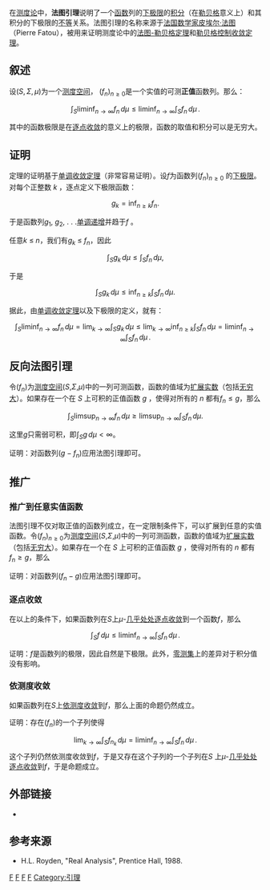 在[[测度论|测度论]]中，'''法图引理'''说明了一个[[函数|函数]]列的[[下极限|下极限]]的[[勒贝格积分|积分]]（在[[勒贝格|勒贝格]]意义上）和其积分的下极限的[[不等|不等]]关系。法图引理的名称来源于[[法国|法国]][[数学家|数学家]][[皮埃尔·法图|皮埃尔·法图]]（Pierre Fatou），被用来证明测度论中的[[法图-勒贝格定理|法图-勒贝格定理]]和[[勒贝格控制收敛定理|勒贝格控制收敛定理]]。

==叙述==

设<math>\scriptstyle (S,\Sigma,\mu)</math>为一个[[测度空间|测度空间]]， <math>\scriptstyle (f_n)_{n \ge 0}</math>是一个实值的可测'''正值'''函数列。那么：
:<math>
\int_S \liminf_{n\to\infty} f_n\,d\mu
 \le \liminf_{n\to\infty} \int_S f_n\,d\mu\,.
</math>

其中的函数极限是在[[逐点收敛|逐点收敛]]的意义上的极限，函数的取值和积分可以是无穷大。

==证明==

定理的证明基于[[单调收敛定理|单调收敛定理]]（非常容易证明）。设<math>\scriptstyle f</math>为函数列<math>\scriptstyle (f_n)_{n \ge 0}</math> 的[[下极限|下极限]]。对每个正整数 ''k'' ，逐点定义下极限函数：
:<math>g_k=\inf_{n\ge k}f_n.</math>

于是函数列''g''<sub>1</sub>,  ''g''<sub>2</sub>, . . .[[单调递增|单调递增]]并趋于<math>\scriptstyle f</math> 。 

任意''k'' ≤ ''n''，我们有''g''<sub>''k''</sub> ≤ ''f''<sub>''n''</sub>，因此 
:<math>\int_S g_k\,d\mu\le \int_S f_n\,d\mu,</math>

于是
:<math>
\int_S g_k\,d\mu
\le\inf_{n\ge k}\int_S f_n\,d\mu.
</math>

据此，由[[单调收敛定理|单调收敛定理]]以及下极限的定义，就有：
:<math>
\int_S \liminf_{n\to\infty} f_n\,d\mu
=\lim_{k\to\infty}\int_S g_k\,d\mu
\le\lim_{k\to\infty} \inf_{n\ge k}\int_S f_n\,d\mu
=\liminf_{n\to\infty} \int_S f_n\,d\mu\,.
</math>

==反向法图引理==
令<math>\scriptstyle (f_n)</math>为[[测度空间|测度空间]](''S'',''Σ'',''μ'')中的一列可测函数，函数的值域为[[扩展的实数轴|扩展实数]]（包括[[无穷大|无穷大]]）。如果存在一个在 ''S'' 上可积的正值函数 ''g'' ，使得对所有的 ''n'' 都有<math>\scriptstyle f_n \le g</math>，那么
:<math>
\int_S\limsup_{n\to\infty}f_n\,d\mu
\ge\limsup_{n\to\infty}\int_Sf_n\,d\mu.
</math>

这里<math>\scriptstyle g</math>只需弱可积，即<math>\textstyle\int_S g\,d\mu<\infty</math>。

证明：对函数列<math>\scriptstyle (g - f_n)</math>应用法图引理即可。

==推广==
===推广到任意实值函数===

法图引理不仅对取正值的函数列成立，在一定限制条件下，可以扩展到任意的实值函数。令<math>\scriptstyle (f_n)_{n \ge 0}</math>为[[测度空间|测度空间]](''S'',''Σ'',''μ'')中的一列可测函数，函数的值域为[[扩展的实数轴|扩展实数]]（包括[[无穷大|无穷大]]）。如果存在一个在 ''S'' 上可积的正值函数 ''g'' ，使得对所有的 ''n'' 都有<math>\scriptstyle f_n \ge  g</math>，那么

证明：对函数列<math>\scriptstyle ( f_n - g )</math>应用法图引理即可。

===逐点收敛===

在以上的条件下，如果函数列在''S''上''μ''-[[几乎处处|几乎处处]][[逐点收敛|逐点收敛]]到一个函数<math>\scriptstyle f</math>，那么
:<math>\int_S f\,d\mu \le \liminf_{n\to\infty} \int_S f_n\,d\mu\,.</math> 

证明：<math>\scriptstyle f</math>是函数列的极限，因此自然是下极限。此外，[[零测集|零测集]]上的差异对于积分值没有影响。

===依测度收敛===

如果函数列在''S''上[[依测度收敛|依测度收敛]]到<math>\scriptstyle f</math>，那么上面的命题仍然成立。

证明：存在<math>\scriptstyle (f_n)</math>的一个子列使得
:<math>\lim_{k\to\infty} \int_S f_{n_k}\,d\mu=\liminf_{n\to\infty} \int_S f_n\,d\mu\,.</math>
这个子列仍然依测度收敛到<math>\scriptstyle f</math>，于是又存在这个子列的一个子列在''S'' 上''μ''-[[几乎处处|几乎处处]][[逐点收敛|逐点收敛]]到<math>\scriptstyle f</math>，于是命题成立。

==外部链接==
*{{planetmath reference|id=3678|title=法图引理}}

==参考来源==

* H.L. Royden, "Real Analysis", Prentice Hall, 1988.


[[Category:测度论|F]]
[[Category:数学定理|F]]
[[Category:不等式|F]]
[[Category:实分析|F]]
[[Category:引理|Category:引理]]